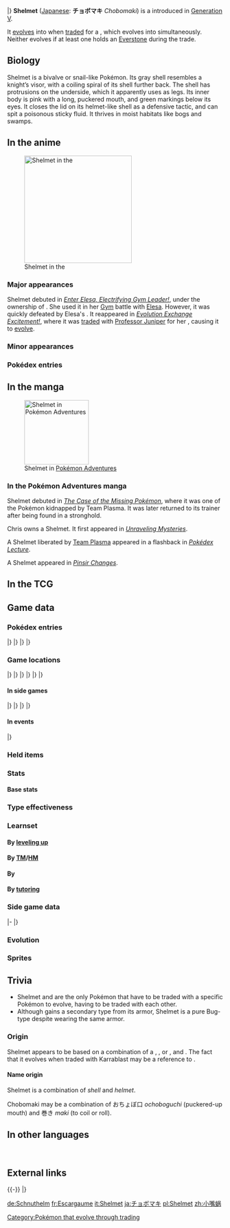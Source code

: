 {{PokémonPrevNext/Head|type=Bug}}
{{PokémonPrevNext/Pokémon|type=Bug|prevnum=615|prev=Cryogonal|nextnum=617|next=Accelgor}}
|}
{{Pokémon Infobox
|name=Shelmet
|jname=チョボマキ
|tmname=Chobomaki
|category=Snail
|typebox=1
|type1=Bug
|abilityn=d
|ability1=Hydration
|ability2=Shell Armor
|abilityd=Overcoat
|ndex=616
|udex=122
|u2dex=157
|karea=Mountain
|kdex=024
|height-ftin=1'04"
|height-m=0.4
|weight-lbs=17.0
|weight-kg=7.7
|egggroupn=1
|egggroup1=Bug
|eggcycles=15
|expyield=61
|lv100exp=1,000,000
|gendercode=127
|color=Red
|catchrate=200
|evtotal=1
|evde=1
|body=01
|pokefordex=shelmet
|generation=5
|friendship=70
}}
'''Shelmet''' ([[List of Japanese Pokémon names|Japanese]]: '''チョボマキ''' ''Chobomaki'') is a {{type|Bug}} {{OBP|Pokémon|species}} introduced in [[Generation V]].

It [[Evolution|evolves]] into {{p|Accelgor}} when [[trade]]d for a {{p|Karrablast}}, which evolves into {{p|Escavalier}} simultaneously. Neither evolves if at least one holds an [[Everstone]] during the trade.

==Biology==
Shelmet is a bivalve or snail-like Pokémon. Its gray shell resembles a knight’s visor, with a coiling spiral of its shell further back. The shell has protrusions on the underside, which it apparently uses as legs. Its inner body is pink with a long, puckered mouth, and green markings below its eyes. It closes the lid on its helmet-like shell as a defensive tactic, and can spit a poisonous sticky fluid. It thrives in moist habitats like bogs and swamps.

==In the anime==
[[File:Bianca Shelmet.png|thumb|left|250px|Shelmet in the {{pkmn|anime}}]]
===Major appearances===
Shelmet debuted in ''[[BW049|Enter Elesa, Electrifying Gym Leader!]]'', under the ownership of {{an|Bianca}}. She used it in her [[Gym]] battle with [[Elesa]]. However, it was quickly defeated by Elesa's {{p|Zebstrika}}. It reappeared in ''[[BW063|Evolution Exchange Excitement!]]'', where it was [[trade]]d with [[Professor Juniper]] for her {{p|Karrablast}}, causing it to [[Evolution|evolve]].

===Minor appearances===

===Pokédex entries===
{{Animedexheader|Unova}}
{{Animedexbody|BW049|Shelmet|Ash's Pokédex|Shelmet, the Snail Pokémon. Shelmet can spit a sticky poisonous acid when attacking, and it can defend itself by closing its shell.}}
{{Animedexbody|BW063|Shelmet|Ash's Pokédex|Shelmet, the Snail Pokémon. Shelmet closes its shell to protect itself from attacks. It also produces and spits out a poisonous, sticky liquid.}}
{{Animedexfooter/Pokémon|''Best Wishes''|Unova}}

==In the manga==
[[File:Baker Chris Shelmet Adventures.png|thumb|150px|Shelmet in [[Pokémon Adventures]]]]
===In the Pokémon Adventures manga===
Shelmet debuted in ''[[PS479|The Case of the Missing Pokémon]]'', where it was one of the Pokémon kidnapped by Team Plasma. It was later returned to its trainer after being found in a stronghold.

{{tc|Baker}} Chris owns a Shelmet. It first appeared in ''[[PS486|Unraveling Mysteries]]''.

A Shelmet liberated by [[Team Plasma]] appeared in a flashback in ''[[PS529|Pokédex Lecture]]''.

A Shelmet appeared in ''[[PAXY30|Pinsir Changes]]''.

==In the TCG==
{{main|Shelmet (TCG)}}

==Game data==
===Pokédex entries===
{{Dex/Header|type=Bug}}
{{Dex/NA|gen=V}}
{{Dex/Gen|gen=V}}
{{Dex/Entry1|v=Black|t=FFF|entry=When attacked, it defends itself by closing the lid of its shell. It can spit a sticky, poisonous liquid.}}
{{Dex/Entry1|v=White|entry=It evolves when bathed in an electric-like energy along with {{p|Karrablast}}. The reason is still unknown.}}
{{Dex/Entry2|v=Black 2|v2=White 2|t=FFF|entry=When it and {{p|Karrablast}} are together, and both receive electrical stimulation, they both evolve.}}
|}
|}
{{Dex/Gen|gen=VI}}
{{Dex/Entry1|v=X|t=FFF|entry=When it and Karrablast are together, and both receive electrical stimulation, they both evolve.}}
{{Dex/Entry1|v=Y|entry=It evolves when bathed in an electric-like energy along with {{p|Karrablast}}. The reason is still unknown.}}
{{Dex/Entry1|v=Omega Ruby|t=FFF|entry=When it and Karrablast are together, and both receive electrical stimulation, they both evolve.}}
{{Dex/Entry1|v=Alpha Sapphire|t=FFF|entry=It evolves when bathed in an electric-like energy along with {{p|Karrablast}}. The reason is still unknown.}}
|}
|}
{{Dex/Footer}}

===Game locations===
{{Availability/Header|type=Bug}}
{{Availability/NA|gen=V}}
{{Availability/Gen|gen=V}}
{{Availability/Entry2|v=Black|v2=White|t=fff|area={{rt|8|Unova}}, [[Icirrus City]], [[Moor of Icirrus]]{{sup/s|Sp}}{{sup/s|Su}}{{sup/s|A}}}}
{{Availability/Entry2|v=Black 2|v2=White 2|t=fff|area=[[Route]]s {{rtn|6|Unova}} and {{rtn|11|Unova}}<br>{{rt|8|Unova}}, [[Icirrus City]], [[Moor of Icirrus]]{{sup/s|Sp}}{{sup/s|Su}}{{sup/s|A}}}}
{{Availability/Entry1|v=Dream World|color={{dream color}}|area={{dwa|Pleasant Forest}}{{tt|*|Only obtainable when using an account connected to Pokémon Black 2 or White 2}}}}
|}
|}
{{Availability/Gen|gen=VI}}
{{Availability/Entry2|v=X|v2=Y|t=fff|area=[[Route]]s {{rtn|14|Kalos}} and {{rtn|19|Kalos}}}}
{{Availability/Entry2/None|v=Omega Ruby|v2=Alpha Sapphire}}
|}
|}
{{Availability/Gen|gen=VII}}
{{Availability/Entry2/None|v=Sun|v2=Moon|area=[[Pokémon Bank]]}}
{{Availability/Entry2/None|v=Ultra Sun|v2=Ultra Moon|area=[[Pokémon Bank]]}}
|}
|}
{{Availability/Footer}}

====In side games====
{{Availability/Header|type=Bug}}
{{Availability/NA|gen=V}}
{{Availability/Gen|gen=V}}
{{Availability/Entry1|1|v=Rumble Blast|color={{fire color}}|area=Lake: [[Soothing Shore]], [[World Axle - B2F]]}}
{{Availability/Entry1|1|v=Rumble U|color={{fire color}}|area=[[Challenge Battle#Lord of the Bugs|Challenge Battle: Lord of the Bugs]]}}
|}
|}
{{Availability/Gen|gen=VI}}
{{Availability/Entry1|1|v=Battle Trozei|color={{defense color}}|area=[[Safari Jungle#Sunday Stage 3|Safari Jungle: Stage 3]]{{dotw|Su}}}}
{{Availability/Entry1|1|v=Shuffle|color={{beauty color}}|area=[[Nacht Carnival|Nacht Carnival: Stage 523]]}}
{{Availability/Entry1|1|v=Rumble World|color={{fire color}}|area=[[Black Realm#Soothing Shore|Black Realm: Soothing Shore]] <small>(All Areas)</small>}}
|}
|}
{{Availability/Footer}}

====In events====
{{eventAvail/h|type=Bug}}
{{eventAvail|{{gameabbrev5|BW}}|Trade for Evolution! Shelmet|Japanese|Japan|30|October 10 to November 28, 2010|link=List of local Japanese event Pokémon distributions in Generation V#Shelmet}}
{{eventAvail|{{gameabbrev5|BW}}|Summer 2011 Shelmet|English|Europe|50|June 11 to August 27, 2011|link=List of local English event Pokémon distributions in Generation V#Summer 2011 Shelmet}}
{{eventAvail|{{gameabbrev5|BW}}|Summer 2011 Shelmet|French|Europe|50|June 11 to August 27, 2011|link=List of local French event Pokémon distributions in Generation V#2011 Summer Shelmet}}
{{eventAvail|{{gameabbrev5|BW}}|Summer 2011 Shelmet|German|Europe|50|June 11 to August 27, 2011|link=List of local German event Pokémon distributions in Generation V#2011 Summer Shelmet}}
{{eventAvail|{{gameabbrev5|BW}}|Summer 2011 Shelmet|Italian|Europe|50|June 11 to August 27, 2011|link=List of local Italian event Pokémon distributions in Generation V#2011 Summer Shelmet}}
{{eventAvail|{{gameabbrev5|BW}}|Summer 2011 Shelmet|Spanish|Europe|50|June 11 to August 27, 2011|link=List of local Spanish event Pokémon distributions in Generation V#Summer 2011 Shelmet}}
|}

===Held items===
{{HeldItems|type=Bug
|event1=Bug Gem|event1type=Gem}}

===Stats===
====Base stats====
{{BaseStats
|type=Bug
|HP=50
|Attack=40
|Defense=85
|SpAtk=40
|SpDef=65
|Speed=25}}

===Type effectiveness===
{{TypeEffectiveness
|type1=Bug
|Normal=100
|Fighting=50
|Flying=200
|Poison=100
|Ground=50
|Rock=200
|Bug=100
|Ghost=100
|Steel=100
|Fire=200
|Water=100
|Grass=50
|Electric=100
|Psychic=100
|Ice=100
|Dragon=100
|Dark=100
|Fairy=100}}

===Learnset===
====By [[Level|leveling up]]====
{{learnlist/levelh/7|Shelmet|Bug|Bug|5}}
{{learnlist/level7|1|Absorb|Grass|Special|20|100|25}}
{{learnlist/level7|4|Acid|Poison|Special|40|100|30}}
{{learnlist/level7|8|Bide|Normal|Physical|&mdash;|&mdash;|10}}
{{learnlist/level7|13|Curse|Ghost|Status|&mdash;|&mdash;|10}}
{{learnlist/level7|16|Struggle Bug|Bug|Special|50|100|20||'''}}
{{learnlist/level7|20|Mega Drain|Grass|Special|40|100|15}}
{{learnlist/level7|25|Yawn|Normal|Status|&mdash;|&mdash;|10}}
{{learnlist/level7|28|Protect|Normal|Status|&mdash;|&mdash;|10}}
{{learnlist/level7|32|Acid Armor|Poison|Status|&mdash;|&mdash;|20}}
{{learnlist/level7|37|Giga Drain|Grass|Special|75|100|10}}
{{learnlist/level7|40|Body Slam|Normal|Physical|85|100|15}}
{{learnlist/level7|44|Bug Buzz|Bug|Special|90|100|10||'''}}
{{learnlist/level7|49|Recover|Normal|Status|&mdash;|&mdash;|10}}
{{learnlist/level7|50|Guard Swap|Psychic|Status|&mdash;|&mdash;|10}}
{{learnlist/level7|56|Final Gambit|Fighting|Special|&mdash;|100|5}}
{{learnlist/levelf/7|Shelmet|Bug|Bug|5}}

====By [[TM]]/[[HM]]====
{{learnlist/tmh/7|Shelmet|Bug|Bug|5}}
{{learnlist/tm7|TM06|Toxic|Poison|Status|&mdash;|90|10}}
{{learnlist/tm7|TM09|Venoshock|Poison|Special|65|100|10}}
{{learnlist/tm7|TM10|Hidden Power|Normal|Special|60|100|15}}
{{learnlist/tm7|TM17|Protect|Normal|Status|&mdash;|&mdash;|10}}
{{learnlist/tm7|TM18|Rain Dance|Water|Status|&mdash;|&mdash;|5}}
{{learnlist/tm7|TM21|Frustration|Normal|Physical|&mdash;|100|20}}
{{learnlist/tm7|TM27|Return|Normal|Physical|&mdash;|100|20}}
{{learnlist/tm7|TM28|Leech Life|Bug|Physical|80|100|10||'''}}
{{learnlist/tm7|TM32|Double Team|Normal|Status|&mdash;|&mdash;|15}}
{{learnlist/tm7|TM36|Sludge Bomb|Poison|Special|90|100|10}}
{{learnlist/tm7|TM42|Facade|Normal|Physical|70|100|20}}
{{learnlist/tm7|TM44|Rest|Psychic|Status|&mdash;|&mdash;|10}}
{{learnlist/tm7|TM45|Attract|Normal|Status|&mdash;|100|15}}
{{learnlist/tm7|TM48|Round|Normal|Special|60|100|15}}
{{learnlist/tm7|TM53|Energy Ball|Grass|Special|90|100|10}}
{{learnlist/tm7|TM83|Infestation|Bug|Special|20|100|20||'''}}
{{learnlist/tm7|TM87|Swagger|Normal|Status|&mdash;|85|15}}
{{learnlist/tm7|TM88|Sleep Talk|Normal|Status|&mdash;|&mdash;|10}}
{{learnlist/tm7|TM90|Substitute|Normal|Status|&mdash;|&mdash;|10}}
{{learnlist/tm7|TM100|Confide|Normal|Status|&mdash;|&mdash;|20}}
{{learnlist/tmf/7|Shelmet|Bug|Bug|5}}

====By {{pkmn|breeding}}====
{{learnlist/breedh/7|Shelmet|Bug|Bug|5}}
{{learnlist/breed7|{{MSP|165|Ledyba}}{{MSP|166|Ledian}}{{MSP|283|Surskit}}{{MSP|291|Ninjask}}{{MSP|545|Scolipede}}|Baton Pass|Normal|Status|&mdash;|&mdash;|40}}
{{learnlist/breed7|{{MSP|165|Ledyba}}{{MSP|166|Ledian}}{{MSP|204|Pineco}}{{MSP|205|Forretress}}{{MSP|313|Volbeat}}{{MSP|543|Venipede}}<br>{{MSP|544|Whirlipede}}{{MSP|545|Scolipede}}{{MSP|588|Karrablast}}{{MSP|589|Escavalier}}{{MSP|636|Larvesta}}|Double-Edge|Normal|Physical|120|100|15}}
{{learnlist/breed7|{{MSP|213|Shuckle}}|Encore|Normal|Status|&mdash;|100|5}}
{{learnlist/breed7|{{MSP|214|Heracross}}{{MSP|540|Sewaddle}}{{MSP|588|Karrablast}}|Endure|Normal|Status|&mdash;|&mdash;|10}}
{{learnlist/breed7|{{MSP|123|Scyther}}{{MSP|212|Scizor}}{{MSP|214|Heracross}}{{MSP|328|Trapinch}}{{MSP|469|Yanmega}}|Feint|Normal|Physical|30|100|10}}
{{learnlist/breed7|{{MSP|213|Shuckle}}|Guard Split|Psychic|Status|&mdash;|&mdash;|10}}
{{learnlist/breed7|{{MSP|290|Nincada}}{{MSP|291|Ninjask}}|Mind Reader|Normal|Status|&mdash;|&mdash;|5}}
{{learnlist/breed7|{{MSP|290|Nincada}}{{MSP|328|Trapinch}}{{MSP|329|Vibrava}}{{MSP|330|Flygon}}{{MSP|736|Grubbin}}{{MSP|737|Charjabug}}<br>{{MSP|738|Vikavolt}}|Mud-Slap|Ground|Special|20|100|10}}
{{learnlist/breed7|{{MSP|015|Beedrill}}{{MSP|123|Scyther}}{{MSP|212|Scizor}}{{MSP|193|Yanma}}{{MSP|469|Yanmega}}{{MSP|451|Skorupi}}<br>{{MSP|452|Drapion}}{{MSP|543|Venipede}}{{MSP|544|Whirlipede}}{{MSP|545|Scolipede}}|Pursuit|Dark|Physical|40|100|20}}
{{learnlist/breed7|{{MSP|204|Pineco}}{{MSP|205|Forretress}}|Spikes|Ground|Status|&mdash;|&mdash;|20}}
{{learnlist/breed7|{{MSP|015|Beedrill}}{{MSP|205|Forretress}}{{MSP|451|Skorupi}}{{MSP|452|Drapion}}|Toxic Spikes|Poison|Status|—|—|20|{{sup/7|USUM}}}}
{{learnlist/breedf/7|Shelmet|Bug|Bug|5}}

====By [[Move Tutor|tutoring]]====
{{learnlist/tutorh/7|Shelmet|Bug|Bug|5}}
{{learnlist/tutor7|Bug Bite|Bug|Physical|60|100|20||'''|no|yes}}
{{learnlist/tutor7|Gastro Acid|Poison|Status|—|100|10|||no|yes}}
{{learnlist/tutor7|Giga Drain|Grass|Special|75|100|10|||no|yes}}
{{learnlist/tutor7|Signal Beam|Bug|Special|75|100|15||'''|no|yes}}
{{learnlist/tutor7|Snore|Normal|Special|50|100|15|||no|yes}}
{{learnlist/tutorf/7|Shelmet|Bug|Bug|5}}

===Side game data===
{{Spindata/Head|type=Bug}}
{{Spindata/RumbleBlast|col=6|type=Bug
|att=1
|def=3
|speed=2
}}
|-
{{Spindata/Battle Trozei|col=3|type=Bug|ndex=616
|power=1
}}
{{Spindata/Shuffle|col=3|type=Bug|ndex=616|num=668
|min=50
|max=100
|raisemaxlevel=5
|skill=T-Boost
|skilldesc=Increases damage when making a T-shaped match.
}}
|}

===Evolution===
{{evobox-2
|type1=Bug
|no1=616
|name1=Shelmet
|type1-1=Bug
|evo1={{bag|Pal Pad}}{{MS|588}}<br>{{color2|000|Trade}}<br><small>for {{pcolor|Karrablast|000}}
|no2=617
|name2=Accelgor
|type1-2=Bug
}}

===Sprites===
{{Spritebox/Header|type=Bug}}
{{Spritebox/NA|gen=V}}
{{Spritebox/5|ndex=616}}
{{Spritebox/6|ndex=616}}
{{Spritebox/7|ndex=616}}
{{Spritebox/Footer|616|Shelmet}}

==Trivia==
* Shelmet and {{p|Karrablast}} are the only Pokémon that have to be traded with a specific Pokémon to evolve, having to be traded with each other.
* Although {{p|Escavalier}} gains a secondary {{t|Steel}} type from its armor, Shelmet is a pure Bug-type despite wearing the same armor.

===Origin===
Shelmet appears to be based on a combination of a {{wp|giant tube worm}}, {{wp|nautilus}}, or {{wp|snail}}, and {{wp|plate armour|plate armor}}. The fact that it evolves when traded with Karrablast may be a reference to {{wp|jousting}}.

====Name origin====
Shelmet is a combination of ''shell'' and ''helmet''.

Chobomaki may be a combination of おちょぼ口 ''ochoboguchi'' (puckered-up mouth) and 巻き ''maki'' (to coil or roll).

==In other languages==
{{Other languages|type=Bug|type2=Bug
|ja=チョボマキ ''Chobomaki''|jameaning=From {{tt|おちょぼ口 ''ochoboguchi''|puckered-up mouth}} and {{tt|巻き ''maki''|to coil, to roll}}
|fr=Escargaume|frmeaning=From ''{{tt|escargot|snail}}'' and ''{{tt|heaume|helmet}}''
|es=Shelmet|esmeaning=Same as English name
|de=Schnuthelm|demeaning=From ''{{tt|Schnute|pouting mouth}}'' and ''{{tt|Helm|helmet}}''
|it=Shelmet|itmeaning=Same as English name
|ko=쪼마리 ''Jjomari''|komeaning=Possibly from {{tt|쪼다 ''jjoda''|to peck}}, {{tt|쪽 ''jjok''|onomatopoeia for kissing}} or corruption of {{tt|조개 ''jogae''|clam}} and {{tt|말이 ''mari''|to coil, to roll}}
|zh_cmn=小嘴蝸 / 小嘴蜗 ''Xiǎozuǐguā'' / ''Xiǎozuǐwō|zh_cmnmeaning=Literally "Small-mouthed snail"
|ru=Шелмет ''Shelmet''|rumeaning=Transcription of English name
}}
<br clear="left">
<!--
==Notes==
<references />-->

==External links==

{{-}}
{{PokémonPrevNext/Head|type=Bug}}
{{PokémonPrevNext/Pokémon|type=Bug|prevnum=615|prev=Cryogonal|nextnum=617|next=Accelgor}}
|}
{{Project Pokédex notice}}

[[Category:Pokémon that evolve through trading]]

[[de:Schnuthelm]]
[[fr:Escargaume]]
[[it:Shelmet]]
[[ja:チョボマキ]]
[[pl:Shelmet]]
[[zh:小嘴蜗]]